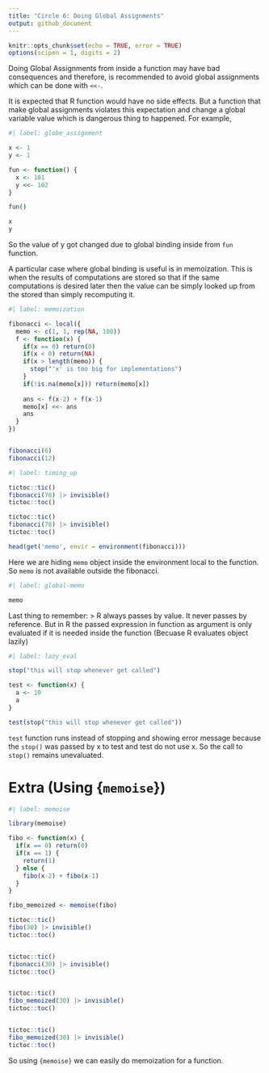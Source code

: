 ```yaml
---
title: "Circle 6: Doing Global Assignments"
output: github_document
---
```


```r
knitr::opts_chunk$set(echo = TRUE, error = TRUE)
options(scipen = 1, digits = 2)
```


Doing Global Assignments from inside a function may have bad consequences and therefore, is recommended to avoid global assignments which can be done with `<<-`. 

It is expected that R function would have no side effects. But a function that make global assignments violates this expectation and change a global variable value which is dangerous thing to happened. For example,

```r
#| label: globe_assignment

x <- 1
y <- 1

fun <- function() {
  x <- 101
  y <<- 102
}

fun()

x
y
```

So the value of y got changed due to global binding inside from `fun` function.

A particular case where global binding is useful is in memoization. This is when the results of computations are stored so that if the same computations is desired later then the value can be simply looked up from the stored than simply recomputing it.

```r
#| label: memoization

fibonacci <- local({
  memo <- c(1, 1, rep(NA, 100))
  f <- function(x) {
    if(x == 0) return(0)
    if(x < 0) return(NA)
    if(x > length(memo)) {
      stop("'x' is too big for implementations")
    }
    if(!is.na(memo[x])) return(memo[x])
    
    ans <- f(x-2) + f(x-1)
    memo[x] <<- ans
    ans
  }
})


fibonacci(6)
fibonacci(12)
```

```r
#| label: timing_up

tictoc::tic()
fibonacci(78) |> invisible()
tictoc::toc()

tictoc::tic()
fibonacci(78) |> invisible()
tictoc::toc()

head(get('memo', envir = environment(fibonacci)))
```
Here we are hiding `memo` object inside the environment local to the function. So `memo` is not available outside the fibonacci.

```r
#| label: global-memo

memo
```
Last thing to remember:
> R always passes by value. It never passes by reference. But in R the passed expression in function as argument is only evaluated if it is needed inside the function (Becuase R evaluates object lazily)

```r
#| label: lazy_eval

stop("this will stop whenever get called")

test <- function(x) {
  a <- 10
  a
}

test(stop("this will stop whenever get called"))
```
`test` function runs instead of stopping and showing error message because the `stop()` was passed by x to test and test do not use x. So the call to `stop()` remains unevaluated.

# Extra (Using {`memoise`})

```r
#| label: memoise

library(memoise)

fibo <- function(x) {
  if(x == 0) return(0)
  if(x == 1) {
    return(1)
  } else {
    fibo(x-2) + fibo(x-1)  
  }
}

fibo_memoized <- memoise(fibo)

tictoc::tic()
fibo(30) |> invisible()
tictoc::toc()


tictoc::tic()
fibonacci(30) |> invisible()
tictoc::toc()


tictoc::tic()
fibo_memoized(30) |> invisible()
tictoc::toc()


tictoc::tic()
fibo_memoized(30) |> invisible()
tictoc::toc()

```
So using `{memoise}` we can easily do memoization for a function.
